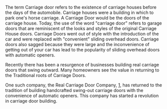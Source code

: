 {{cleanup}}
The term Carriage door refers to the existence of carriage houses before the days of the automobile. Carriage houses were a building in which to park one's horse carriage. A Carriage Door would be the doors of the carriage house. Today, the use of the word "carriage door" refers to garage doors that are reminiscent of the looks and styles of the original Carriage House doors. Carriage Doors went out of style with the introduction of the car and were replaced with "convenient" sliding overhead doors. Carriage doors also sagged because they were large and the inconvenience of getting out of your car has lead to the popularity of sliding overhead doors with automatic openers.

Recently there has been a resurgence of businesses building real carriage doors that swing outward. Many homeowners see the value in returning to the Traditional roots of Carriage Doors.

One such company, the Real Carriage Door Company, [http://www.realcarriagedoors.com/], has returned to the tradition of building handcrafted swing-out carriage doors with the convenience of automatic openers. This company has started a revolution in carriage door building.